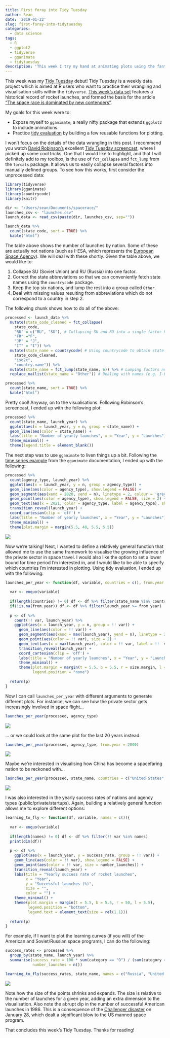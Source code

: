 ```yaml
---
title: First foray into Tidy Tuesday
author: Sean
date: '2019-01-22'
slug: first-foray-into-tidytuesday
categories:
  - data science
tags:
  - R
  - ggplot2
  - tidyverse
  - gganimate
  - tidytuesday
description: 'This week I try my hand at animating plots using the fantastic gganimate package.'
---
```


This week was my [Tidy Tuesday](https://github.com/rfordatascience/tidytuesday) debut! Tidy Tuesday is a weekly data project which is aimed at R users who want to practice their wrangling and visualisation skills within the `tidyverse`. [This week's data set](https://github.com/rfordatascience/tidytuesday/tree/master/data/2019/2019-01-15) features a historical record of rocket launches, and formed the basis for the article ["The space race is dominated by new contenders"](https://www.economist.com/graphic-detail/2018/10/18/the-space-race-is-dominated-by-new-contenders).

My goals for this week were to:

* Expose myself to `gganimate`, a really nifty package that extends `ggplot2` to include animations.
* Practice [tidy evaluation](https://dplyr.tidyverse.org/articles/programming.html) by building a few reusable functions for plotting.

I won't focus on the details of the data wrangling in this post. I recommend you watch [David Robinson's](https://twitter.com/drob) excellent [Tidy Tuesday screencast](https://www.youtube.com/watch?v=ZyPrP_Yo1BA), where I picked up some cool tricks. One that I would like to highlight, and that I will definitely add to my toolbox, is the use of `fct_collapse` and `fct_lump` from the `forcats` package. It allows us to easily collapse several factors into manually defined groups. To see how this works, first consider the unprocessed data:

```r
library(tidyverse)
library(gganimate)
library(countrycode)
library(knitr)

dir <- "/Users/sean/Documents/spacerace/"
launches_csv <- "launches.csv"
launch_data <- read_csv(paste(dir, launches_csv, sep=""))

launch_data %>% 
  count(state_code, sort = TRUE) %>% 
  kable("html")
```

The table above shows the number of launches by nation. Some of these are actually not nations (such as I-ESA, which represents the [European Space Agency](http://www.esa.int/ESA)). We will deal with these shortly. Given the table above, we would like to:

1. Collapse SU (Soviet Union) and RU (Russia) into one factor.
2. Correct the state abbreviations so that we can conveniently fetch state names using the `countrycode` package.
3. Keep the top six nations, and lump the rest into a group called `Other`.
4. Deal with missing values resulting from abbreviations which do not correspond to a country in step 2.

The following chunk shows how to do all of the above:

```r
processed <- launch_data %>% 
  mutate(state_code_cleaned = fct_collapse(
    state_code,
    "RU" = c("RU", "SU"), # Collapsing SU and RU into a single factor RU
    "FR" ="F",
    "JP" = "J",
    "IT" = "I")) %>% 
  mutate(state_name = countrycode( # Using countrycode to obtain state names
    state_code_cleaned,
    "iso2c",
    "country.name")) %>% 
  mutate(state_name = fct_lump(state_name, 6)) %>% # Lumping factors not in top six into "Other"
  replace_na(list(state_name = "Other")) # Dealing with names (e.g. I-ESA) that countrycode can't handle. Since these are not in the top six we simply assign them to "Other".

processed %>% 
  count(state_name, sort = TRUE) %>% 
  kable("html")
```

Pretty cool! Anyway, on to the visualisations. Following Robinson's screencast, I ended up with the following plot:

```r
processed %>% 
  count(state_name, launch_year) %>% 
  ggplot(aes(x = launch_year, y = n, group = state_name)) + 
  geom_line(aes(color = state_name)) +
  labs(title = "Number of yearly launches", x = "Year", y = "Launches") +
  theme_minimal() +
  theme(legend.title = element_blank())
```

The next step was to use `gganimate` to liven things up a bit. Following the [time series example](https://github.com/thomasp85/gganimate/wiki/Temperature-time-series) from the `gganimate` documentation, I ended up with the following:

```r
processed %>% 
  count(agency_type, launch_year) %>% 
  ggplot(aes(x = launch_year, y = n, group = agency_type)) + 
  geom_line(aes(color = agency_type), show.legend = FALSE) + 
  geom_segment(aes(xend = 2020, yend = n), linetype = 2, colour = 'grey') +
  geom_point(aes(color = agency_type), show.legend = FALSE, size = 2) + 
  geom_text(aes(x = 2021, color = agency_type, label = agency_type), show.legend = FALSE, hjust = 0) + 
  transition_reveal(launch_year) + 
  coord_cartesian(clip = 'off') + 
  labs(title = "Number of yearly launches", x = "Year", y = "Launches") + 
  theme_minimal() +
  theme(plot.margin = margin(5.5, 40, 5.5, 5.5))
```

![](/post/2019-01-22-first-foray-into-tidytuesday_files/p1.gif)

Now we're talking! Next, I wanted to define a relatively general function that allowed me to use the same framework to visualise the growing influence of the private sector in space travel. I would also like the option to set a lower bound for time period I'm interested in, and I would like to be able to specify which countries I'm interested in plotting. Using tidy evaluation, I ended up with the following:

```r
launches_per_year <- function(df, variable, countries = c(), from.year = NA, size.margin = 50){
  
  var <- enquo(variable)
  
  if(length(countries) != 0) df <- df %>% filter(state_name %in% countries)
  if(!is.na(from.year)) df <- df %>% filter(launch_year >= from.year)
  
  p <- df %>% 
    count(!! var, launch_year) %>% 
    ggplot(aes(x = launch_year, y = n, group = !! var)) + 
      geom_line(aes(color = !! var)) + 
      geom_segment(aes(xend = max(launch_year), yend = n), linetype = 2, colour = 'grey') +
      geom_point(aes(color = !! var), size = 2) + 
      geom_text(aes(x = max(launch_year), color = !! var, label = !!  var), hjust = 0) + 
      transition_reveal(launch_year) + 
      coord_cartesian(clip = 'off') + 
      labs(title = "Number of yearly launches", x = "Year", y = "Launches") + 
      theme_minimal() +
      theme(plot.margin = margin(t = 5.5, b = 5.5, r = size.margin, l = 5.5),
            legend.position = "none")
  
  return(p)
}
```

Now I can call `launches_per_year` with different arguments to generate different plots. For instance, we can see how the private sector gets increasingly involved in space flight...

```r
launches_per_year(processed, agency_type)
```

![](/post/2019-01-22-first-foray-into-tidytuesday_files/p2.gif)

... or we could look at the same plot for the last 20 years instead.

```r
launches_per_year(processed, agency_type, from.year = 2000)
```

![](/post/2019-01-22-first-foray-into-tidytuesday_files/p3.gif)

Maybe we're interested in visualising how China has become a spacefaring nation to be reckoned with...

```r
launches_per_year(processed, state_name, countries = c("United States", "Russia", "China"), from.year = 1990)
```

![](/post/2019-01-22-first-foray-into-tidytuesday_files/p4.gif)

I was also interested in the yearly success rates of nations and agency types (public/private/startups). Again, building a relatively general function allows me to explore different options:

```r
learning_to_fly <- function(df, variable, names = c()){
  
  var <- enquo(variable)
  
  if(length(names) != 0) df <- df %>% filter(!! var %in% names)
  print(dim(df))
  
  p <- df %>%
    ggplot(aes(x = launch_year, y = success_rate, group = !! var)) +
    geom_line(aes(color = !! var), show.legend = FALSE) +
    geom_point(aes(color = !! var, size = number_launches)) + 
    transition_reveal(launch_year) + 
    labs(title = "Yearly success rate of rocket launches", 
         x = "Year", 
         y = "Successful launches (%)",
         size = "",
         color = "") +
    theme_minimal() +
    theme(plot.margin = margin(t = 5.5, b = 5.5, r = 50, l = 5.5),
          legend.position = "bottom",
          legend.text = element_text(size = rel(1.1)))
  
  return(p)
}
```

For example, if I want to plot the learning curves (if you will) of the American and Soviet/Russian space programs, I can do the following:

```r
success_rates <- processed %>% 
  group_by(state_name, launch_year) %>% 
  summarise(success_rate = 100 * sum(category == "O") / (sum(category == "O") + sum(category == "F")),
            number_launches = n())

learning_to_fly(success_rates, state_name, names = c("Russia", "United States"))
```

![](/post/2019-01-22-first-foray-into-tidytuesday_files/p8.gif)

Note how the size of the points shrinks and expands. The size is relative to the number of launches for a given year, adding an extra dimension to the visualisation. Also note the abrupt dip in the number of successful American launches in 1986. This is a consequence of the [Challenger disaster](https://en.wikipedia.org/wiki/Space_Shuttle_Challenger_disaster) on January 28, which dealt a significant blow to the US manned space program.

That concludes this week's Tidy Tuesday. Thanks for reading!
